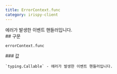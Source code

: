 ```yaml
---
title: ErrorContext.func
category: irispy-client
---
```


<Section>
  에러가 발생한 이벤트 핸들러입니다.
</Section>
<Section>
  ## 구문

  ~~~py
  errorContext.func
  ~~~

  <Section>
    ### 값

    `typing.Callable` - 에러가 발생한 이벤트 핸들러입니다.
  </Section>
</Section>